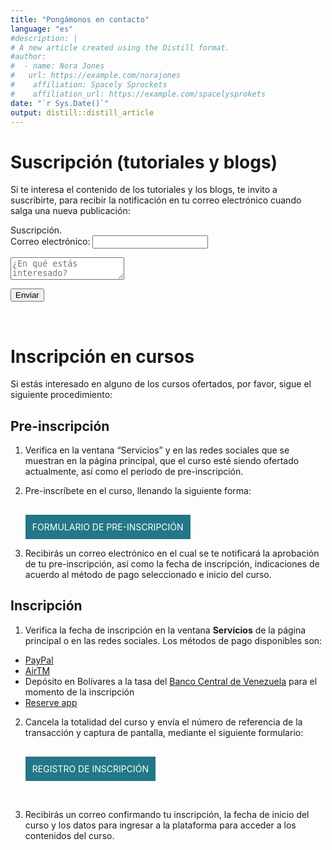 ```yaml
---
title: "Pongámonos en contacto"
language: "es"
#description: |
# A new article created using the Distill format.
#author:
#  - name: Nora Jones 
#   url: https://example.com/norajones
#    affiliation: Spacely Sprockets
#    affiliation_url: https://example.com/spacelysprokets
date: "`r Sys.Date()`"
output: distill::distill_article
---
```


<!-- Google tag (gtag.js) -->
<script async src="https://www.googletagmanager.com/gtag/js?id=G-79ZMSKS60W"></script>
<script>
  window.dataLayer = window.dataLayer || [];
  function gtag(){dataLayer.push(arguments);}
  gtag('js', new Date());

  gtag('config', 'G-79ZMSKS60W');
</script>

# Suscripción (tutoriales y blogs)

Si te interesa el contenido de los tutoriales y los blogs, te invito a suscribirte, para recibir la notificación en tu correo electrónico cuando salga una nueva publicación:

<!-- modify this form HTML and place wherever you want your form -->

<form
  action="https://formspree.io/f/mleyqbvk"
  method="POST"
>
  <label>
    Suscripción.
  </label><br />
  <label>
    Correo electrónico:
    <input type="email" name="email">
  </label><br />
  <p><textarea name="Mensaje" placeholder="¿En qué estás interesado?"></textarea></p>
  <!-- your other form fields go here -->
  <button type="submit">Enviar</button>
</form><br />


# Inscripción en cursos

Si estás interesado en alguno de los cursos ofertados, por favor, sigue el siguiente procedimiento:

## Pre-inscripción

1. Verifica en la ventana "Servicios" y en las redes sociales que se muestran en la página principal, que el curso esté siendo ofertado actualmente, así como el periodo de pre-inscripción.

2. Pre-inscríbete en el curso, llenando la siguiente forma:


    <script src ="https://form.jotform.com/static/feedback2.js" type="text/javascript"></script>
    <script type="text/javascript">
        var JFL_233492745116054 = new JotformFeedback({
          formId: '233492745116054',
          base: 'https://form.jotform.com/',
          windowTitle: 'Formulario de pre-inscripción',
          backgroundColor: '#278',
          fontColor: '#FFFFFF',
          type: '0',
          height: 500,
          width: 700,
          openOnLoad: false
        });
    </script>
    <script type="text/javascript">
    var ifr = document.getElementById("lightbox-233492745116054");
    if (ifr) {
      var src = ifr.src;
      var iframeParams = [];
      if (window.location.href && window.location.href.indexOf("?") > -1) {
        iframeParams = iframeParams.concat(window.location.href.substr(window.location.href.indexOf("?") + 1).split('&'));
      }
      if (src && src.indexOf("?") > -1) {
        iframeParams = iframeParams.concat(src.substr(src.indexOf("?") + 1).split("&"));
        src = src.substr(0, src.indexOf("?"))
      }
      iframeParams.push("isIframeEmbed=1");
      ifr.src = src + "?" + iframeParams.join('&');
    }
    window.handleIFrameMessage = function(e) {
      if (typeof e.data === 'object') { return; }
      var args = e.data.split(":");
      if (args.length > 2) { iframe = document.getElementById("lightbox-" + args[(args.length - 1)]); } else { iframe = document.getElementById("lightbox"); }
      if (!iframe) { return; }
      switch (args[0]) {
        case "scrollIntoView":
          iframe.scrollIntoView();
          break;
        case "setHeight":
          iframe.style.height = args[1] + "px";
          if (!isNaN(args[1]) && parseInt(iframe.style.minHeight) > parseInt(args[1])) {
            iframe.style.minHeight = args[1] + "px";
          }
          break;
        case "collapseErrorPage":
          if (iframe.clientHeight > window.innerHeight) {
            iframe.style.height = window.innerHeight + "px";
          }
          break;
        case "reloadPage":
          window.location.reload();
          break;
        case "loadScript":
          if( !window.isPermitted(e.origin, ['jotform.com', 'jotform.pro']) ) { break; }
          var src = args[1];
          if (args.length > 3) {
              src = args[1] + ':' + args[2];
          }
          var script = document.createElement('script');
          script.src = src;
          script.type = 'text/javascript';
          document.body.appendChild(script);
          break;
        case "exitFullscreen":
          if      (window.document.exitFullscreen)        window.document.exitFullscreen();
          else if (window.document.mozCancelFullScreen)   window.document.mozCancelFullScreen();
          else if (window.document.mozCancelFullscreen)   window.document.mozCancelFullScreen();
          else if (window.document.webkitExitFullscreen)  window.document.webkitExitFullscreen();
          else if (window.document.msExitFullscreen)      window.document.msExitFullscreen();
          break;
      }
      var isJotForm = (e.origin.indexOf("jotform") > -1) ? true : false;
      if(isJotForm && "contentWindow" in iframe && "postMessage" in iframe.contentWindow) {
        var urls = {"docurl":encodeURIComponent(document.URL),"referrer":encodeURIComponent(document.referrer)};
        iframe.contentWindow.postMessage(JSON.stringify({"type":"urls","value":urls}), "*");
      }
    };
    window.isPermitted = function(originUrl, whitelisted_domains) {
      var url = document.createElement('a');
      url.href = originUrl;
      var hostname = url.hostname;
      var result = false;
      if( typeof hostname !== 'undefined' ) {
        whitelisted_domains.forEach(function(element) {
            if( hostname.slice((-1 * element.length - 1)) === '.'.concat(element) ||  hostname === element ) {
                result = true;
            }
        });
        return result;
      }
    };
    if (window.addEventListener) {
      window.addEventListener("message", handleIFrameMessage, false);
    } else if (window.attachEvent) {
      window.attachEvent("onmessage", handleIFrameMessage);
    }
    </script>
      <a class="btn lightbox-233492745116054" 
      style="
      margin-top: 16px;
      text-transform: uppercase;
      font-size: 14px;
      text-decoration: none;
      cursor: pointer;
      display: inline-block;
      padding: 10px;
      font-family: inherit;
      text-shadow: none;
      user-select: none;
      transition: all,.1s,ease-in;
      background-color: #278;
      border: 1px solid #278;
      color: #FFFFFF;
      ">
        Formulario de pre-inscripción
      </a>
 <br />  

3. Recibirás un correo electrónico en el cual se te notificará la aprobación de tu pre-inscripción, así como la fecha de inscripción, indicaciones de acuerdo al método de pago seleccionado e inicio del curso.

## Inscripción

1. Verifica la fecha de inscripción en la ventana **Servicios** de la página principal o en las redes sociales. Los métodos de pago disponibles son:

  * [PayPal](https://www.paypal.com/ve/home)
  * [AirTM](https://www.airtm.com/es/)
  * Depósito en Bolívares a la tasa del [Banco Central de Venezuela](https://bcv.org.ve/) para el momento de la inscripción
  * [Reserve app](https://reserve.org/)
  
2. Cancela la totalidad del curso y envía el número de referencia de la transacción y captura de pantalla, mediante el siguiente formulario:


    <script src ="https://form.jotform.com/static/feedback2.js" type="text/javascript"></script>
    <script type="text/javascript">
        var JFL_233482485849067 = new JotformFeedback({
          formId: '233482485849067',
          base: 'https://form.jotform.com/',
          windowTitle: 'Registro de inscripción',
          backgroundColor: '#278',
          fontColor: '#FFFFFF',
          type: 'false',
          height: 500,
          width: 700,
          openOnLoad: false
        });
    </script>
    <script type="text/javascript">
    var ifr = document.getElementById("lightbox-233482485849067");
    if (ifr) {
      var src = ifr.src;
      var iframeParams = [];
      if (window.location.href && window.location.href.indexOf("?") > -1) {
        iframeParams = iframeParams.concat(window.location.href.substr(window.location.href.indexOf("?") + 1).split('&'));
      }
      if (src && src.indexOf("?") > -1) {
        iframeParams = iframeParams.concat(src.substr(src.indexOf("?") + 1).split("&"));
        src = src.substr(0, src.indexOf("?"))
      }
      iframeParams.push("isIframeEmbed=1");
      ifr.src = src + "?" + iframeParams.join('&');
    }
    window.handleIFrameMessage = function(e) {
      if (typeof e.data === 'object') { return; }
      var args = e.data.split(":");
      if (args.length > 2) { iframe = document.getElementById("lightbox-" + args[(args.length - 1)]); } else { iframe = document.getElementById("lightbox"); }
      if (!iframe) { return; }
      switch (args[0]) {
        case "scrollIntoView":
          iframe.scrollIntoView();
          break;
        case "setHeight":
          iframe.style.height = args[1] + "px";
          if (!isNaN(args[1]) && parseInt(iframe.style.minHeight) > parseInt(args[1])) {
            iframe.style.minHeight = args[1] + "px";
          }
          break;
        case "collapseErrorPage":
          if (iframe.clientHeight > window.innerHeight) {
            iframe.style.height = window.innerHeight + "px";
          }
          break;
        case "reloadPage":
          window.location.reload();
          break;
        case "loadScript":
          if( !window.isPermitted(e.origin, ['jotform.com', 'jotform.pro']) ) { break; }
          var src = args[1];
          if (args.length > 3) {
              src = args[1] + ':' + args[2];
          }
          var script = document.createElement('script');
          script.src = src;
          script.type = 'text/javascript';
          document.body.appendChild(script);
          break;
        case "exitFullscreen":
          if      (window.document.exitFullscreen)        window.document.exitFullscreen();
          else if (window.document.mozCancelFullScreen)   window.document.mozCancelFullScreen();
          else if (window.document.mozCancelFullscreen)   window.document.mozCancelFullScreen();
          else if (window.document.webkitExitFullscreen)  window.document.webkitExitFullscreen();
          else if (window.document.msExitFullscreen)      window.document.msExitFullscreen();
          break;
      }
      var isJotForm = (e.origin.indexOf("jotform") > -1) ? true : false;
      if(isJotForm && "contentWindow" in iframe && "postMessage" in iframe.contentWindow) {
        var urls = {"docurl":encodeURIComponent(document.URL),"referrer":encodeURIComponent(document.referrer)};
        iframe.contentWindow.postMessage(JSON.stringify({"type":"urls","value":urls}), "*");
      }
    };
    window.isPermitted = function(originUrl, whitelisted_domains) {
      var url = document.createElement('a');
      url.href = originUrl;
      var hostname = url.hostname;
      var result = false;
      if( typeof hostname !== 'undefined' ) {
        whitelisted_domains.forEach(function(element) {
            if( hostname.slice((-1 * element.length - 1)) === '.'.concat(element) ||  hostname === element ) {
                result = true;
            }
        });
        return result;
      }
    };
    if (window.addEventListener) {
      window.addEventListener("message", handleIFrameMessage, false);
    } else if (window.attachEvent) {
      window.attachEvent("onmessage", handleIFrameMessage);
    }
    </script>
      <a class="btn lightbox-233482485849067" 
      style="
      margin-top: 16px;
      text-transform: uppercase;
      font-size: 14px;
      text-decoration: none;
      cursor: pointer;
      display: inline-block;
      padding: 10px;
      font-family: inherit;
      text-shadow: none;
      user-select: none;
      transition: all,.1s,ease-in;
      background-color: #278;
      border: 1px solid #278;
      color: #FFFFFF;
      ">
        Registro de inscripción
      </a>

<br />

3. Recibirás un correo confirmando tu inscripción, la fecha de inicio del curso y los datos para ingresar a la plataforma para acceder a los contenidos del curso.

<br />